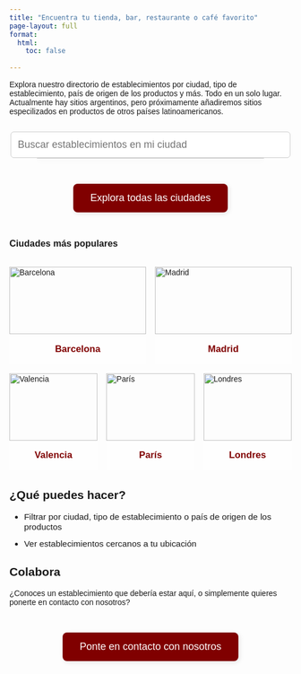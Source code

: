 ```yaml
---
title: "Encuentra tu tienda, bar, restaurante o café favorito"
page-layout: full
format:
  html:
    toc: false
    
---
```


<link href="https://fonts.googleapis.com/css2?family=Savate&display=swap" rel="stylesheet">

<style>
  body {
    font-family: 'Savate', sans-serif;
  }
  .cta-button {
    background-color: #800000;
    color: white;
    padding: 15px 30px;
    border-radius: 8px;
    text-decoration: none;
    font-size: 18px;
    display: inline-block;
    margin: 1em 0;
    box-shadow: 2px 2px 8px rgba(0, 0, 0, 0.1);
  }
  .centered {
    text-align: center;
    margin-top: 2em;
    margin-bottom: 2em;
  }
  .features {
    max-width: 600px;
    margin: 0 auto;
    font-size: 1.1em;
  }
  .features li {
    margin-bottom: 0.8em;
  }
  blockquote {
    font-style: italic;
    color: #555;
    margin: 2em auto;
    max-width: 600px;
  }
  .hero-search {
    text-align: center;
    margin-top: 2em;
  }
  .hero-search input[type="text"] {
    padding: 12px;
    font-size: 18px;
    width: 100%;
    max-width: 500px;
    border-radius: 6px;
    border: 1px solid #ccc;
  }
  .popular-cities {
    text-align: center;
    margin: 3em 0;
  }
  .popular-cities a {
    margin: 0 10px;
    display: inline-block;
    color: #800000;
    text-decoration: none;
    font-size: 1.1em;
  }


  /* --- 2 cols on first row, 3 on second --- */
  .popular-cities-grid{
    display:grid;
    grid-template-columns: repeat(6, 1fr);
    gap: 1rem;
    max-width: 1000px;
    margin: 2rem auto;
  }
  .popular-cities-grid .city-card:nth-child(-n+2){  /* first two */
    grid-column: span 3;
  }
  .popular-cities-grid .city-card:nth-child(n+3){   /* rest */
    grid-column: span 2;
  }

/* mobile fallback: 1 per row */
  @media (max-width: 640px){
    .popular-cities-grid{ grid-template-columns: 1fr; }
    .popular-cities-grid .city-card{ grid-column: auto; }
  }


.city-card:hover {
  transform: scale(1.02);
}

.city-card img {
  width: 100%;
  height: 120px;   /* antes 200px */
  object-fit: cover;
}

.city-name {
  padding: 1em;
  text-align: center;
  font-weight: bold;
  font-size: 1.2em;
  color: #800000;
  background-color: rgba(255, 255, 255, 0.3); /* semi-transparent white */
}


.suggestion-list {
  list-style: none;
  padding: 0;
  margin: 0;
  border: 1px solid #ccc;
  border-top: none;
  max-height: 150px;
  overflow-y: auto;
  position: absolute;
  width: 80%;
  max-width: 500px;
  left: 50%;
  transform: translateX(-50%);
  background: white;
  z-index: 10;
  box-shadow: 0 4px 8px rgba(0,0,0,0.1);
}

.suggestion-list li {
  padding: 10px;
  cursor: pointer;
  border-top: 1px solid #eee;
  font-size: 16px;
  transition: background 0.2s ease;
}

.suggestion-list li:hover {
  background-color: #f0f0f0;
}


.origin-note{
  margin-top:.5rem;
  color:#555;
  font-size:.95rem;
}

</style>





Explora nuestro directorio de establecimientos por ciudad, tipo de establecimiento, país de origen de los productos y más. Todo en un solo lugar. 
Actualmente hay sitios argentinos, pero próximamente añadiremos sitios especilizados en productos de otros países latinoamericanos. 


<div class="hero-search" style="position: relative;">
  <input type="text" id="citySearch" placeholder="Buscar establecimientos en mi ciudad" autocomplete="off" />
  <ul id="citySuggestions" class="suggestion-list"></ul>
</div>

<!-- BUSCADOR DE PAISES DE ORIGEN  -->
<!-- <div class="hero-filters" style="text-align:center; margin-top:1rem;">
  <select id="originSelect" style="padding:10px; font-size:16px; border-radius:6px; border:1px solid #ccc; width:100%; max-width:500px;">
    <option value="">Todos los países</option>
  </select>
  <div class="origin-note">Proximamente añadiremos más países</div>
</div> -->



<div class="centered">
  <a href="map.html" class="cta-button">Explora todas las ciudades</a>
</div>

### Ciudades más populares

```{=html}
<div class="popular-cities-grid">
  <div class="city-card" onclick="window.location.href='map.html?city=Barcelona'">
    <img src="images/cities/barcelona.jpg" alt="Barcelona">
    <div class="city-name">Barcelona</div>
  </div>
  <div class="city-card" onclick="window.location.href='map.html?city=Madrid'">
    <img src="images/cities/madrid.jpg" alt="Madrid">
    <div class="city-name">Madrid</div>
  </div>
  <div class="city-card" onclick="window.location.href='map.html?city=Valencia'">
    <img src="images/cities/valencia.jpg" alt="Valencia">
    <div class="city-name">Valencia</div>
  </div>
  <div class="city-card" onclick="window.location.href='map.html?city=París'">
    <img src="images/cities/París2.jpg" alt="París">
    <div class="city-name">París</div>
  </div>
  <div class="city-card" onclick="window.location.href='map.html?city=Londres'">
    <img src="images/cities/Londres.jpg" alt="Londres">
    <div class="city-name">Londres</div>
  </div>
</div>
```


## ¿Qué puedes hacer?

<ul class="features">
  <li>Filtrar por ciudad, tipo de establecimiento o país de origen de los productos</li>
  <li>Ver establecimientos cercanos a tu ubicación</li>
</ul>

## Colabora

¿Conoces un establecimiento que debería estar aquí, o simplemente quieres ponerte en contacto con nosotros?

<div class="centered">
  <a href="/contacto.html" class="cta-button">Ponte en contacto con nosotros</a>
</div>


<script>
let centers = [];

const input = document.getElementById("citySearch");
const suggestions = document.getElementById("citySuggestions");


const originSelect = document.getElementById("originSelect");

// Lista fija (edítala a tu gusto)
const FIXED_COUNTRIES = ["Argentina"];

// Pinta opciones inmediatamente (sin esperar al fetch)
originSelect.innerHTML = '<option value="">Argentina</option>' +
  FIXED_COUNTRIES.map(p => `<option value="${p}">${p}</option>`).join('');

// Preselecciona si vienes con ?origin=
const currentOrigin = new URLSearchParams(window.location.search).get('origin') || '';
if (currentOrigin) originSelect.value = currentOrigin;

// Auto-redirect if there is exactly one country
if (FIXED_COUNTRIES.length === 1 && !currentOrigin) {
  const q = new URLSearchParams();
  q.set('origin', FIXED_COUNTRIES[0]);
  const existingCity = new URLSearchParams(window.location.search).get('city');
  if (existingCity) q.set('city', existingCity);
  // Use replace to avoid creating an extra history entry
  window.location.replace(map.html?);
}

// Navegación al cambiar
originSelect.addEventListener("change", () => {
  const v = originSelect.value;
  const q = new URLSearchParams();
  if (input.value.trim()) q.set("city", input.value.trim());
  if (v) q.set("origin", v);
  window.location.href = `/map.html?${q.toString()}`;
});


const parseOrigins = v =>
  Array.isArray(v) ? v :
  (typeof v === "string" ? v.split(/[;,/|]+/) : []);

const titleCase = s => (s || "").toLowerCase().replace(/\b\w/g, m => m.toUpperCase());


fetch(encodeURI("/data/centers_with_google_maps_and_website_information.json"))
  .then(res => {
    if (!res.ok) throw new Error("No se pudieron cargar los datos");
    return res.json();
  })
  .then(data => {
    centers = data;
  })
  .catch(err => {
    console.error("Error cargando establecimientos:", err);
  });


input.addEventListener("input", () => {
  const val = input.value.toLowerCase().trim();
  suggestions.innerHTML = "";

  if (val.length === 0) {
    suggestions.style.display = "none";
    return;
  }

  const allCities = [...new Set(centers.map(c => c.city))];
  const matches = allCities.filter(c => c.toLowerCase().startsWith(val));

  matches.forEach(city => {
    const li = document.createElement("li");
    li.textContent = city;
    li.addEventListener("click", () => {
      window.location.href = `map.html?city=${encodeURIComponent(city)}`;
    });
    suggestions.appendChild(li);
  });

  suggestions.style.display = matches.length > 0 ? "block" : "none";
});

input.addEventListener("keydown", (e) => {
  if (e.key === "Enter") {
    const val = input.value.trim();
    if (val.length > 0) {
      window.location.href = `map.html?city=${encodeURIComponent(val)}`;
    }
  }
});

document.addEventListener("click", (e) => {
  if (!input.contains(e.target) && !suggestions.contains(e.target)) {
    suggestions.style.display = "none";
  }
});
</script>

